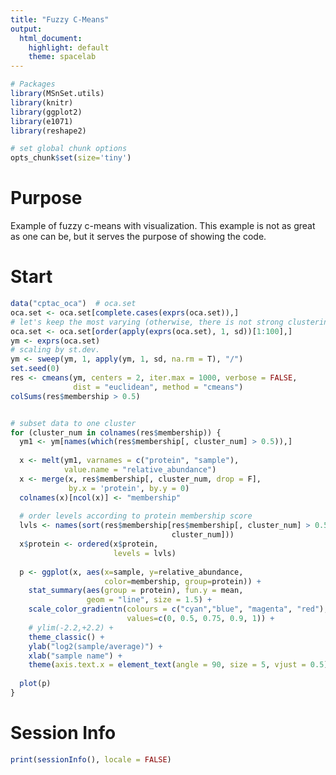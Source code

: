 ```yaml
---
title: "Fuzzy C-Means"
output: 
  html_document: 
    highlight: default
    theme: spacelab
---
```


<!--
%\VignetteEngine{knitr::rmarkdown}
%\VignetteIndexEntry{fuzzy cmeans}
%\VignetteKeyword{MSnSet.utils}
%\VignettePackage{MSnSet.utils}
-->

```r
# Packages
library(MSnSet.utils)
library(knitr)
library(ggplot2)
library(e1071)
library(reshape2)

# set global chunk options
opts_chunk$set(size='tiny')
```

# Purpose
Example of fuzzy c-means with visualization. This example is not as great
as one can be, but it serves the purpose of showing the code.

# Start
```r
data("cptac_oca")  # oca.set
oca.set <- oca.set[complete.cases(exprs(oca.set)),]
# let's keep the most varying (otherwise, there is not strong clustering)
oca.set <- oca.set[order(apply(exprs(oca.set), 1, sd))[1:100],]
ym <- exprs(oca.set)
# scaling by st.dev.
ym <- sweep(ym, 1, apply(ym, 1, sd, na.rm = T), "/")
set.seed(0)
res <- cmeans(ym, centers = 2, iter.max = 1000, verbose = FALSE, 
              dist = "euclidean", method = "cmeans")
colSums(res$membership > 0.5)


# subset data to one cluster
for (cluster_num in colnames(res$membership)) {
  ym1 <- ym[names(which(res$membership[, cluster_num] > 0.5)),]
  
  x <- melt(ym1, varnames = c("protein", "sample"), 
            value.name = "relative_abundance")
  x <- merge(x, res$membership[, cluster_num, drop = F], 
             by.x = 'protein', by.y = 0)
  colnames(x)[ncol(x)] <- "membership"
  
  # order levels according to protein membership score
  lvls <- names(sort(res$membership[res$membership[, cluster_num] > 0.5,
                                    cluster_num]))
  x$protein <- ordered(x$protein,
                       levels = lvls)
  
  p <- ggplot(x, aes(x=sample, y=relative_abundance, 
                     color=membership, group=protein)) +
    stat_summary(aes(group = protein), fun.y = mean, 
                 geom = "line", size = 1.5) +
    scale_color_gradientn(colours = c("cyan","blue", "magenta", "red"), 
                          values=c(0, 0.5, 0.75, 0.9, 1)) +
    # ylim(-2.2,+2.2) +
    theme_classic() +
    ylab("log2(sample/average)") +
    xlab("sample name") +
    theme(axis.text.x = element_text(angle = 90, size = 5, vjust = 0.5))
  
  plot(p)
}
```


# Session Info

```r
print(sessionInfo(), locale = FALSE)
```

